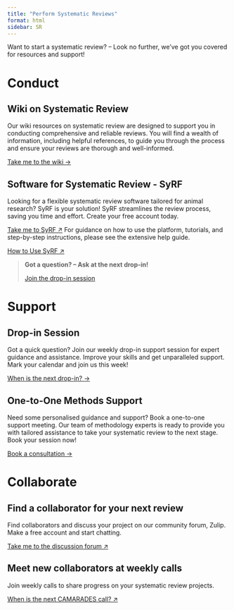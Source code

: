 ```yaml
---
title: "Perform Systematic Reviews"
format: html
sidebar: SR
---
```


Want to start a systematic review? – Look no further, we’ve got you covered for resources and support!

# Conduct

## Wiki on Systematic Review

Our wiki resources on systematic review are designed to support you in conducting comprehensive and reliable reviews. You will find a wealth of information, including helpful references, to guide you through the process and ensure your reviews are thorough and well-informed.

[Take me to the wiki →](http://www.camarades.de){target="_blank"}

## Software for Systematic Review - SyRF

Looking for a flexible systematic review software tailored for animal research? SyRF is your solution! SyRF streamlines the review process, saving you time and effort. Create your free account today.

[Take me to SyRF ↗](http://www.syrf.org.uk){target="_blank"} For guidance on how to use the platform, tutorials, and step-by-step instructions, please see the extensive help guide.

[How to Use SyRF ↗](https://help.syrf.org.uk/){target="_blank"}

> **Got a question? – Ask at the next drop-in!**
>
> [Join the drop-in session](https://www.bihealth.org/en/quest/service/service/systematic-review-methods-consultation-hour){target="_blank"}

# Support

## Drop-in Session

Got a quick question? Join our weekly drop-in support session for expert guidance and assistance. Improve your skills and get unparalleled support. Mark your calendar and join us this week!

[When is the next drop-in? →](/events/)

## One-to-One Methods Support

Need some personalised guidance and support? Book a one-to-one support meeting. Our team of methodology experts is ready to provide you with tailored assistance to take your systematic review to the next stage. Book your session now!

[Book a consultation →](https://www.bihealth.org/en/quest/service/service/systematic-review-helpdesk){target="_blank"}

# Collaborate

## Find a collaborator for your next review

Find collaborators and discuss your project on our community forum, Zulip. Make a free account and start chatting.

[Take me to the discussion forum ↗](https://cores.zulipchat.com/)

## Meet new collaborators at weekly calls

Join weekly calls to share progress on your systematic review projects.

[When is the next CAMARADES call? ↗](/events/)
